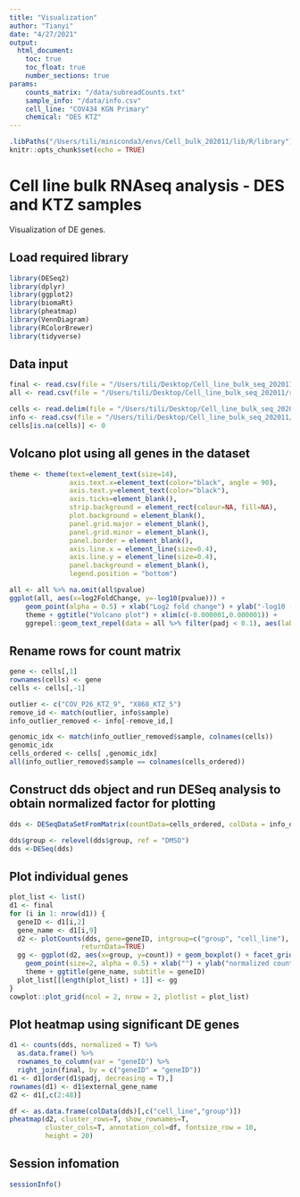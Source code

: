 ```yaml
---
title: "Visualization"
author: "Tianyi"
date: "4/27/2021"
output: 
  html_document:
    toc: true
    toc_float: true
    number_sections: true
params:
    counts_matrix: "/data/subreadCounts.txt"
    sample_info: "/data/info.csv"
    cell_line: "COV434 KGN Primary"
    chemical: "DES KTZ" 
---
```


```r
.libPaths("/Users/tili/miniconda3/envs/Cell_bulk_202011/lib/R/library")
knitr::opts_chunk$set(echo = TRUE)
```

# Cell line bulk RNAseq analysis - DES and KTZ samples

Visualization of DE genes.  

## Load required library

```r
library(DESeq2)
library(dplyr)
library(ggplot2)
library(biomaRt)
library(pheatmap)
library(VennDiagram)
library(RColorBrewer)
library(tidyverse)
```

## Data input

```r
final <- read.csv(file = "/Users/tili/Desktop/Cell_line_bulk_seq_202011/results/tables/KTZ/sig_0_1_DE_genes_KTZ5_KGN.csv", header = T, sep = ",")
all <- read.csv(file = "/Users/tili/Desktop/Cell_line_bulk_seq_202011/results/tables/KTZ/background_genes_shrunk_KTZ5_KGN.csv", header = T, sep = ",")

cells <- read.delim(file = "/Users/tili/Desktop/Cell_line_bulk_seq_202011/data/subreadCounts.txt")
info <- read.csv(file = "/Users/tili/Desktop/Cell_line_bulk_seq_202011/data/info.csv", header = T, sep = ";")
cells[is.na(cells)] <- 0 
```

## Volcano plot using all genes in the dataset

```r
theme <- theme(text=element_text(size=14),
               axis.text.x=element_text(color="black", angle = 90),
               axis.text.y=element_text(color="black"),
               axis.ticks=element_blank(),
               strip.background = element_rect(colour=NA, fill=NA),
               plot.background = element_blank(),
               panel.grid.major = element_blank(),
               panel.grid.minor = element_blank(),
               panel.border = element_blank(),
               axis.line.x = element_line(size=0.4),
               axis.line.y = element_line(size=0.4),
               panel.background = element_blank(),
               legend.position = "bottom")

all <- all %>% na.omit(all$pvalue)
ggplot(all, aes(x=log2FoldChange, y=-log10(pvalue))) +
    geom_point(alpha = 0.5) + xlab("Log2 fold change") + ylab("-log10 (p value)") +
    theme + ggtitle("Volcano plot") + xlim(c(-0.000001,0.000001)) +
    ggrepel::geom_text_repel(data = all %>% filter(padj < 0.1), aes(label = external_gene_name))

```

## Rename rows for count matrix

```r
gene <- cells[,1] 
rownames(cells) <- gene 
cells <- cells[,-1] 

outlier <- c("COV_P26_KTZ_9", "X868_KTZ_5")
remove_id <- match(outlier, info$sample)
info_outlier_removed <- info[-remove_id,]

genomic_idx <- match(info_outlier_removed$sample, colnames(cells))
genomic_idx
cells_ordered <- cells[ ,genomic_idx]
all(info_outlier_removed$sample == colnames(cells_ordered))
```

## Construct dds object and run DESeq analysis to obtain normalized factor for plotting

```r
dds <- DESeqDataSetFromMatrix(countData=cells_ordered, colData = info_outlier_removed, design = ~ cell_line + group) 

dds$group <- relevel(dds$group, ref = "DMSO")
dds <-DESeq(dds)
```

## Plot individual genes

```r
plot_list <- list()
d1 <- final
for (i in 1: nrow(d1)) {
  geneID <- d1[i,2]
  gene_name <- d1[i,9]
  d2 <- plotCounts(dds, gene=geneID, intgroup=c("group", "cell_line"), normalized = T,
                  returnData=TRUE) 
  gg <- ggplot(d2, aes(x=group, y=count)) + geom_boxplot() + facet_grid(~ cell_line) +
    geom_point(size=2, alpha = 0.5) + xlab("") + ylab("normalized count") +
    theme + ggtitle(gene_name, subtitle = geneID)
  plot_list[[length(plot_list) + 1]] <- gg
}
cowplot::plot_grid(ncol = 2, nrow = 2, plotlist = plot_list) 
```

## Plot heatmap using significant DE genes

```r
d1 <- counts(dds, normalized = T) %>% 
  as.data.frame() %>% 
  rownames_to_column(var = "geneID") %>% 
  right_join(final, by = c("geneID" = "geneID")) 
d1 <- d1[order(d1$padj, decreasing = T),]
rownames(d1) <- d1$external_gene_name
d2 <- d1[,c(2:48)]

df <- as.data.frame(colData(dds)[,c("cell_line","group")])
pheatmap(d2, cluster_rows=T, show_rownames=T,
         cluster_cols=T, annotation_col=df, fontsize_row = 10, 
         height = 20)
```

## Session infomation

```r
sessionInfo()
```
